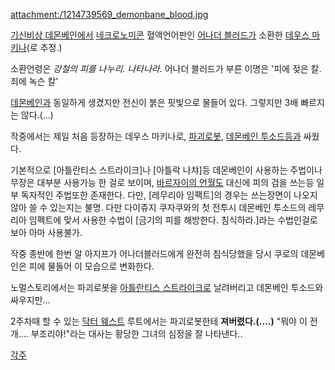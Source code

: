 attachment:/1214739569_demonbane_blood.jpg

[[기신비상 데몬베인]]에서 [[네크로노미콘]] 혈액언어판인 [[어나더 블러드]]가 소환한 [[데우스 마키나]](로 추정.)

소환언령은 ''강철의 피를 나누리. 나타나라.'' 어나더 블러드가 부른 이명은 '피에 젖은 칼. 죄에 녹슨 칼'

[[데몬베인]]과 동일하게 생겼지만 전신이 붉은 핏빛으로 물들어 있다. 그렇지만 3배 빠르지는 않다.(...)

작중에서는 제일 처음 등장하는 데우스 마키나로, [[파괴로봇]], [[데몬베인 투소드]]등과 싸웠다.

기본적으로 [아틀란티스 스트라이크]나 [아틀락 나챠]등 데몬베인이 사용하는 주법이나 무장은 대부분 사용가능 한 걸로 보이며, [[바르자이의 언월도]] 대신에 피의 검을 쓰는등 일부 독자적인 주법또한 존재한다. 다만, [레무리아 임팩트]의 경우는 쓰는장면이 나오지 않아 쓸 수 있는지는 불명. 다만 다이쥬지 쿠자쿠와의 첫 전투시 데몬베인 투소드의 레무리아 임펙트에 맞서 사용한 수법이 [금기의 피를 해방한다. 침식하라.]라는 수법인걸로 보아 아마 사용불가. 


작중 종반에 한번 알 아지프가 어나더블러드에게 완전히 침식당했을 당시 쿠로의 데몬베인은 피에 물들어 이 모습으로 변화한다. 

노멀스토리에서는 파괴로봇을 [[아틀란티스 스트라이크]]로 날려버리고 데몬베인 투소드와 싸우지만...

2주차때 할 수 있는 [[닥터 웨스트]] 루트에서는 파괴로봇한테 '''져버렸다.(....)''' "뭐야 이 전개.... 부조리야!"라는 대사는 황당한 그녀의 심정을 잘 나타낸다.. 

[[각주]]
